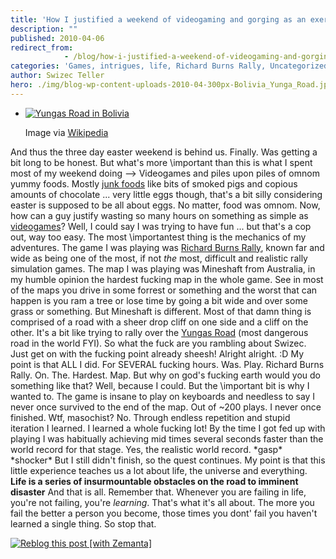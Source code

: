 ```yaml
---
title: 'How I justified a weekend of videogaming and gorging as an exercise in hardcore personal improvement'
description: ""
published: 2010-04-06
redirect_from: 
            - /blog/how-i-justified-a-weekend-of-videogaming-and-gorging-as-an-exercise-in-hardcore-personal-improvement/swizec/1282
categories: 'Games, intrigues, life, Richard Burns Rally, Uncategorized, Yungas Road'
author: Swizec Teller
hero: ./img/blog-wp-content-uploads-2010-04-300px-Bolivia_Yunga_Road.jpg
---
```

- [![Yungas Road in Bolivia](./img/blog-wp-content-uploads-2010-04-300px-Bolivia_Yunga_Road.jpg "Yungas Road in Bolivia")](http://commons.wikipedia.org/wiki/Image:Bolivia_Yunga_Road.jpg)

  Image via [Wikipedia](http://commons.wikipedia.org/wiki/Image:Bolivia_Yunga_Road.jpg)

And thus the three day easter weekend is behind us. Finally. Was getting a bit long to be honest. But what's more \\important than this is what I spent most of my weekend doing --> Videogames and piles upon piles of omnom yummy foods. Mostly [junk foods](http://en.wikipedia.org/wiki/Junk_food "Junk food") like bits of smoked pigs and copious amounts of chocolate ... very little eggs though, that's a bit silly considering easter is supposed to be all about eggs. No matter, food was omnom. Now, how can a guy justify wasting so many hours on something as simple as [videogames](http://en.wikipedia.org/wiki/Video_game "Video game")? Well, I could say I was trying to have fun ... but that's a cop out, way too easy. The most \\importantest thing is the mechanics of my adventures. The game I was playing was [Richard Burns Rally](http://en.wikipedia.org/wiki/Richard_Burns_Rally "Richard Burns Rally"), known far and wide as being one of the most, if not _the_ most, difficult and realistic rally simulation games. The map I was playing was Mineshaft from Australia, in my humble opinion the hardest fucking map in the whole game. See in most of the maps you drive in some forrest or something and the worst that can happen is you ram a tree or lose time by going a bit wide and over some grass or something. But Mineshaft is different. Most of that damn thing is comprised of a road with a sheer drop cliff on one side and a cliff on the other. It's a bit like trying to rally over the [Yungas Road](http://en.wikipedia.org/wiki/Yungas_Road "Yungas Road") (most dangerous road in the world FYI). So what the fuck are you rambling about Swizec. Just get on with the fucking point already sheesh! Alright alright. :D My point is that ALL I did. For SEVERAL fucking hours. Was. Play. Richard Burns Rally. On. The. Hardest. Map. But why on god's fucking earth would you do something like that? Well, because I could. But the \\important bit is why I wanted to. The game is insane to play on keyboards and needless to say I never once survived to the end of the map. Out of ~200 plays. I never once finished. Wtf, masochist? No. Through endless repetition and stupid iteration I learned. I learned a whole fucking lot! By the time I got fed up with playing I was habitually achieving mid times several seconds faster than the world record for that stage. Yes, the realistic world record. \*gasp\* \*shocker\* But I still didn't finish, so the quest continues. My point is that this little experience teaches us a lot about life, the universe and everything. **Life is a series of insurmountable obstacles on the road to imminent disaster** And that is all. Remember that. Whenever you are failing in life, you're not failing, you're _learning_. That's what it's all about. The more you fail the better a person you become, those times you dont' fail you haven't learned a single thing. So stop that.

[![Reblog this post \[with Zemanta\]](http://img.zemanta.com/reblog_e.png?x-id=ef748e69-9a88-46da-a6e5-f4d35edc270b)](http://reblog.zemanta.com/zemified/ef748e69-9a88-46da-a6e5-f4d35edc270b/ "Reblog this post \[with Zemanta]")